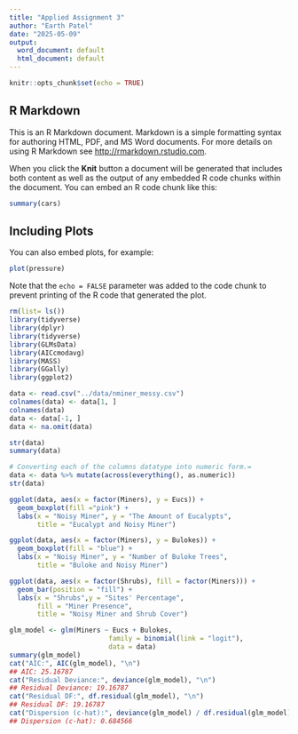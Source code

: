 ```yaml
---
title: "Applied Assignment 3"
author: "Earth Patel"
date: "2025-05-09"
output:
  word_document: default
  html_document: default
---
```


```r
knitr::opts_chunk$set(echo = TRUE)
```

## R Markdown

This is an R Markdown document. Markdown is a simple formatting syntax for authoring HTML, PDF, and MS Word documents. For more details on using R Markdown see <http://rmarkdown.rstudio.com>.

When you click the **Knit** button a document will be generated that includes both content as well as the output of any embedded R code chunks within the document. You can embed an R code chunk like this:

```r
summary(cars)
```

## Including Plots

You can also embed plots, for example:



```r
plot(pressure)
```

Note that the `echo = FALSE` parameter was added to the code chunk to prevent printing of the R code that generated the plot.


```r
rm(list= ls())
library(tidyverse)
library(dplyr)
library(tidyverse)
library(GLMsData)
library(AICcmodavg)
library(MASS)
library(GGally)
library(ggplot2)
```

```r
data <- read.csv("../data/nminer_messy.csv")
colnames(data) <- data[1, ]
colnames(data)
data <- data[-1, ]  
data <- na.omit(data)

```

```r
str(data)
summary(data)

# Converting each of the columns datatype into numeric form.=
data <- data %>% mutate(across(everything(), as.numeric))
str(data)

```
```r
ggplot(data, aes(x = factor(Miners), y = Eucs)) +
  geom_boxplot(fill ="pink") +
  labs(x = "Noisy Miner", y = "The Amount of Eucalypts",
       title = "Eucalypt and Noisy Miner")

ggplot(data, aes(x = factor(Miners), y = Bulokes)) +
  geom_boxplot(fill = "blue") +
  labs(x = "Noisy Miner", y = "Number of Buloke Trees",
       title = "Buloke and Noisy Miner")

ggplot(data, aes(x = factor(Shrubs), fill = factor(Miners))) +
  geom_bar(position = "fill") +
  labs(x = "Shrubs",y = "Sites' Percentage",
       fill = "Miner Presence",
       title = "Noisy Miner and Shrub Cover")

```


```r
glm_model <- glm(Miners ~ Eucs + Bulokes, 
                         family = binomial(link = "logit"), 
                         data = data)
summary(glm_model)
cat("AIC:", AIC(glm_model), "\n")
## AIC: 25.16787
cat("Residual Deviance:", deviance(glm_model), "\n")
## Residual Deviance: 19.16787 
cat("Residual DF:", df.residual(glm_model), "\n")
## Residual DF: 19.16787 
cat("Dispersion (c-hat):", deviance(glm_model) / df.residual(glm_model), "\n")
## Dispersion (c-hat): 0.684566

```

